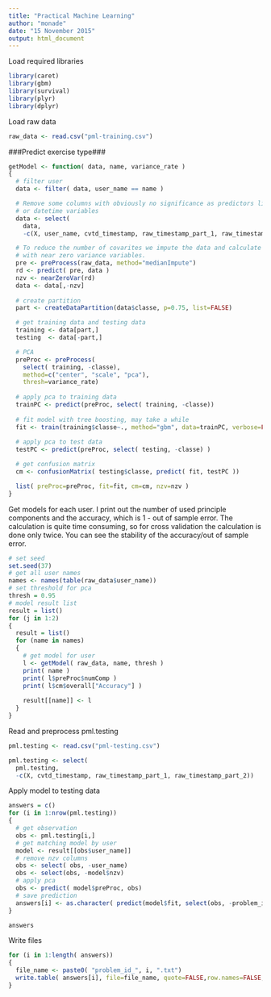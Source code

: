 ```yaml
---
title: "Practical Machine Learning"
author: "monade"
date: "15 November 2015"
output: html_document
---
```


Load required libraries
```r
library(caret)
library(gbm)
library(survival)
library(plyr)
library(dplyr)
```

Load raw data
```r
raw_data <- read.csv("pml-training.csv")
```

###Predict exercise type###

```r
getModel <- function( data, name, variance_rate )
{
  # filter user 
  data <- filter( data, user_name == name )

  # Remove some columns with obviously no significance as predictors like counter 
  # or datetime variables
  data <- select(
    data, 
    -c(X, user_name, cvtd_timestamp, raw_timestamp_part_1, raw_timestamp_part_2))

  # To reduce the number of covarites we impute the data and calculate all column indices 
  # with near zero variance variables.
  pre <- preProcess(raw_data, method="medianImpute")
  rd <- predict( pre, data )
  nzv <- nearZeroVar(rd)
  data <- data[,-nzv]
  
  # create partition
  part <- createDataPartition(data$classe, p=0.75, list=FALSE)

  # get training data and testing data
  training <- data[part,]
  testing  <- data[-part,]

  # PCA
  preProc <- preProcess( 
    select( training, -classe), 
    method=c("center", "scale", "pca"), 
    thresh=variance_rate)
  
  # apply pca to training data
  trainPC <- predict(preProc, select( training, -classe))
  
  # fit model with tree boosting, may take a while
  fit <- train(training$classe~., method="gbm", data=trainPC, verbose=FALSE)
  
  # apply pca to test data
  testPC <- predict(preProc, select( testing, -classe) )

  # get confusion matrix
  cm <- confusionMatrix( testing$classe, predict( fit, testPC ))

  list( preProc=preProc, fit=fit, cm=cm, nzv=nzv )
}
```

Get models for each user. I print out the number of used principle components and the accuracy, which is 1 - out of sample error. The calculation is quite time consuming, so for cross validation the calculation is done only twice. You can see the stability of the accuracy/out of sample error.
```r
# set seed
set.seed(37)
# get all user names
names <- names(table(raw_data$user_name))
# set threshold for pca
thresh = 0.95
# model result list
result = list()
for (j in 1:2)
{
  result = list()
  for (name in names)
  {
    # get model for user
    l <- getModel( raw_data, name, thresh )
    print( name )
    print( l$preProc$numComp )
    print( l$cm$overall["Accuracy"] )
    
    result[[name]] <- l
  }
}
```

Read and preprocess pml.testing 
```r
pml.testing <- read.csv("pml-testing.csv")

pml.testing <- select(
  pml.testing, 
  -c(X, cvtd_timestamp, raw_timestamp_part_1, raw_timestamp_part_2))
```

Apply model to testing data
```r
answers = c()
for (i in 1:nrow(pml.testing))
{
  # get observation
  obs <- pml.testing[i,]
  # get matching model by user
  model <- result[[obs$user_name]]
  # remove nzv columns
  obs <- select( obs, -user_name)
  obs <- select(obs, -model$nzv)
  # apply pca
  obs <- predict( model$preProc, obs)
  # save prediction
  answers[i] <- as.character( predict(model$fit, select(obs, -problem_id)))
}

answers
```

Write files
```r
for (i in 1:length( answers))
{
  file_name <- paste0( "problem_id_", i, ".txt")
  write.table( answers[i], file=file_name, quote=FALSE,row.names=FALSE,col.names=FALSE)
}
```

